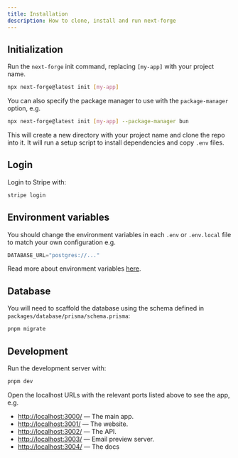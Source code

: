 ```yaml
---
title: Installation
description: How to clone, install and run next-forge
---
```


## Initialization

Run the `next-forge` init command, replacing `[my-app]` with your project name.

```sh Terminal
npx next-forge@latest init [my-app]
```

You can also specify the package manager to use with the `package-manager` option, e.g.

```sh Terminal
npx next-forge@latest init [my-app] --package-manager bun
```

This will create a new directory with your project name and clone the repo into it. It will run a setup script to install dependencies and copy `.env` files.

## Login

Login to Stripe with:

```sh Terminal
stripe login
```

## Environment variables

You should change the environment variables in each `.env` or `.env.local` file to match your own configuration e.g.

```js .env.local
DATABASE_URL="postgres://..."
```

Read more about environment variables [here](/features/env).

## Database

You will need to scaffold the database using the schema defined in `packages/database/prisma/schema.prisma`:

```sh Terminal
pnpm migrate
```

## Development

Run the development server with:

```sh Terminal
pnpm dev
```

Open the localhost URLs with the relevant ports listed above to see the app, e.g.

- [http://localhost:3000/](http://localhost:3000/) — The main app.
- [http://localhost:3001/](http://localhost:3001/) — The website.
- [http://localhost:3002/](http://localhost:3002/) — The API.
- [http://localhost:3003/](http://localhost:3003/) — Email preview server.
- [http://localhost:3004/](http://localhost:3004/) — The docs
